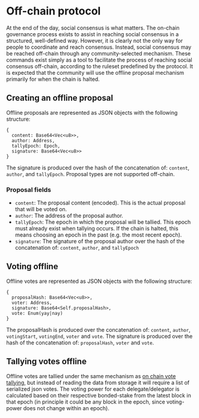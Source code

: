 # Off-chain protocol

At the end of the day, social consensus is what matters. 
The on-chain governance process exists to assist in reaching social consensus in a structured, well-defined way. 
However, it is clearly not the only way for people to coordinate and reach consensus.
Instead, social consensus may be reached off-chain through any community-selected mechanism.
These commands exist simply as a tool to facilitate the process of reaching social consensus off-chain, according to the ruleset predefined by the protocol.
It is expected that the community will use the offline proposal mechanism primarily for when the chain is halted.

## Creating an offline proposal

Offline proposals are represented as JSON objects with the following structure:

```
{
  content: Base64<Vec<u8>>,
  author: Address,
  tallyEpoch: Epoch,
  signature: Base64<Vec<u8>>
}
```

The signature is produced over the hash of the concatenation of: `content`, `author`, and `tallyEpoch`. 
Proposal types are not supported off-chain.

### Proposal fields

- `content`: The proposal content (encoded). This is the actual proposal that will be voted on.
- `author`: The address of the proposal author.
- `tallyEpoch`: The epoch in which the proposal will be tallied. This epoch must already exist when tallying occurs. If the chain is halted, this means choosing an epoch in the past (e.g. the most recent epoch).
- `signature`: The signature of the proposal author over the hash of the concatenation of: `content`, `author`, and `tallyEpoch`

## Voting offline

Offline votes are represented as JSON objects with the following structure:

```
{
  proposalHash: Base64<Vec<u8>>,
  voter: Address,
  signature: Base64<Self.proposalHash>,
  vote: Enum(yay|nay)
}
```

The proposalHash is produced over the concatenation of: `content`, `author`, `votingStart`, `votingEnd`, `voter` and `vote`.
The signature is produced over the hash of the concatenation of: `proposalHash`, `voter` and `vote`.

## Tallying votes offline

Offline votes are tallied under the same mechanism as [on chain vote tallying](./on-chain.md#tally), but instead of reading the data from storage it will require a list of serialized json votes.
The voting power for each delegate/delegator is calculated based on their respective bonded-stake from the latest block in that epoch (in principle it could be any block in the epoch, since voting-power does not change within an epoch).